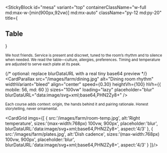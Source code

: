 
<StickyBlock
  id="mesa"
  variant="top"
  containerClassName="w-full md:max-w-[min(900px,92vw)] md:mx-auto"
  className="py-12 md:py-20"
  title={<Reveal preset="up"><h2 className="text-2xl md:text-4xl font-semibold">Table</h2></Reveal>}
>
  <Sub id="hospitality" preset="up">
    We host friends. Service is present and discreet, tuned to the room’s rhythm and to silence when needed.
  </Sub>

  <Sub id="attentiveness" preset="left">
    We read the table—culture, allergies, preferences. Timing and temperature are adjusted to serve each plate at its peak.
  </Sub>

  {/* optional: replace blurDataURL with a real tiny base64 preview */}
  <CardParallax
    src="/images/farm/dining.jpg"
    alt="Dining room rhythm"
    widthVariant="bleed"
    align="center"
    speed={0.30}
    heightVh={100}
    hVh={{ mobile: 56, md: 60 }}
    sizes="100vw"
    loading="lazy"
    placeholder="blur"
    blurDataURL="data:image/svg+xml;base64,PHN2Zy8+"
  />

  <Sub id="narrative" preset="fade">
    Each course adds context: origin, the hands behind it and pairing rationale. Honest storytelling, never ornamental.
  </Sub>

  <CardGrid imgs={[
    {
      src:'/images/farm/room-temp.jpg',
      alt:'Right temperature',
      sizes:'(max-width:768px) 100vw, 900px',
      placeholder:'blur',
      blurDataURL:'data:image/svg+xml;base64,PHN2Zy8+',
      aspect:'4/3'
    },
    {
      src:'/images/farm/plates.jpg',
      alt:'Dish cadence',
      sizes:'(max-width:768px) 100vw, 900px',
      placeholder:'blur',
      blurDataURL:'data:image/svg+xml;base64,PHN2Zy8+',
      aspect:'4/3'
    }
  ]}/>
</StickyBlock>